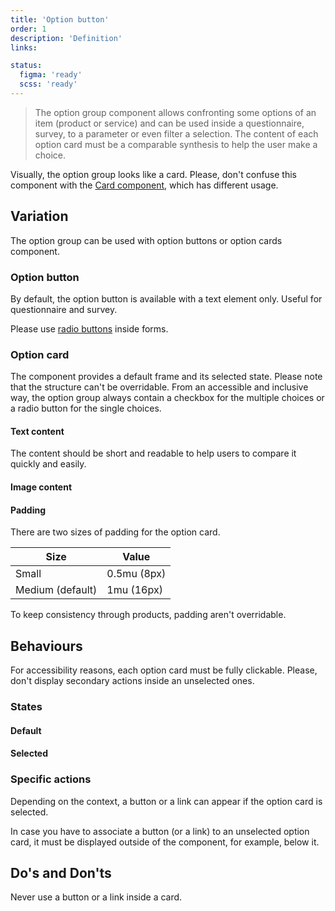 ```yaml
---
title: 'Option button'
order: 1
description: 'Definition'
links:

status:
  figma: 'ready'
  scss: 'ready'
---
```


> The option group component allows confronting some options of an item (product or service) and can be used inside a questionnaire, survey, to a parameter or even filter a selection. The content of each option card must be a comparable synthesis to help the user make a choice.

<Preview path="default" nude />

<Highlight theme="warning" title="Be aware">

Visually, the option group looks like a card. Please, don't confuse this component with the [Card component](/Components/Cards), which has different usage.

</Highlight>

## Variation

The option group can be used with option buttons or option cards component.

### Option button

By default, the option button is available with a text element only. Useful for questionnaire and survey.

<Highlight theme="warning" title="Be aware">

Please use [radio buttons](/Components/Form/Radio) inside forms.

</Highlight>

### Option card

<Preview path="extended" nude />

The component provides a default frame and its selected state. Please note that the structure can't be overridable.
From an accessible and inclusive way, the option group always contain a checkbox for the multiple choices or a radio button for the single choices.

#### Text content

The content should be short and readable to help users to compare it quickly and easily.

#### Image content

#### Padding

There are two sizes of padding for the option card.

| Size             | Value       |
| ---------------- | ----------- |
| Small            | 0.5mu (8px) |
| Medium (default) | 1mu (16px)  |

<Highlight theme="warning" title="Be aware">

To keep consistency through products, padding aren't overridable.

</Highlight>

<Preview path="spaced" nude />

## Behaviours

For accessibility reasons, each option card must be fully clickable. Please, don't display secondary actions inside an unselected ones.

### States

<Preview path="checkbox" nude />

#### Default

#### Selected

### Specific actions

Depending on the context, a button or a link can appear if the option card is selected.

<Highlight theme="tips" title="Good to know">

In case you have to associate a button (or a link) to an unselected option card, it must be displayed outside of the component, for example, below it.

</Highlight>

## Do's and Don'ts

<HintItem dont>Never use a button or a link inside a card.</HintItem>
